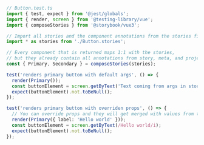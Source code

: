 ```ts
// Button.test.ts
import { test, expect } from '@jest/globals';
import { render, screen } from '@testing-library/vue';
import { composeStories } from '@storybook/vue3';

// Import all stories and the component annotations from the stories file
import * as stories from './Button.stories';

// Every component that is returned maps 1:1 with the stories,
// but they already contain all annotations from story, meta, and project levels
const { Primary, Secondary } = composeStories(stories);

test('renders primary button with default args', () => {
  render(Primary());
  const buttonElement = screen.getByText('Text coming from args in stories file!');
  expect(buttonElement).not.toBeNull();
});

test('renders primary button with overriden props', () => {
  // You can override props and they will get merged with values from the story's args
  render(Primary({ label: 'Hello world' }));
  const buttonElement = screen.getByText(/Hello world/i);
  expect(buttonElement).not.toBeNull();
});
```
